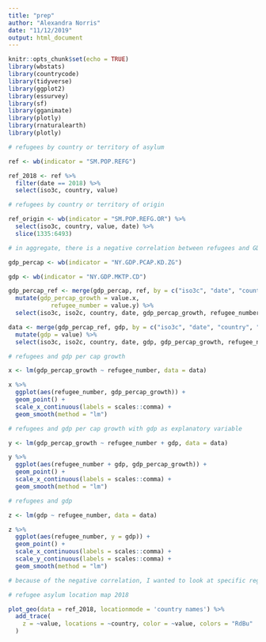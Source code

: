 ```yaml
---
title: "prep"
author: "Alexandra Norris"
date: "11/12/2019"
output: html_document
---
```


```r

knitr::opts_chunk$set(echo = TRUE)
library(wbstats)
library(countrycode)
library(tidyverse)
library(ggplot2)
library(essurvey)
library(sf)
library(gganimate)
library(plotly)
library(rnaturalearth)
library(plotly)

```


```r

# refugees by country or territory of asylum

ref <- wb(indicator = "SM.POP.REFG")

ref_2018 <- ref %>%
  filter(date == 2018) %>%
  select(iso3c, country, value)

```

```r
# refugees by country or territory of origin

ref_origin <- wb(indicator = "SM.POP.REFG.OR") %>%
  select(iso3c, country, value, date) %>%
  slice(1335:6493)

```


```r

# in aggregate, there is a negative correlation between refugees and GDP Per capita

gdp_percap <- wb(indicator = "NY.GDP.PCAP.KD.ZG")

gdp <- wb(indicator = "NY.GDP.MKTP.CD")

gdp_percap_ref <- merge(gdp_percap, ref, by = c("iso3c", "date", "country", "iso2c")) %>%
  mutate(gdp_percap_growth = value.x,
            refugee_number = value.y) %>%
  select(iso3c, iso2c, country, date, gdp_percap_growth, refugee_number)

data <- merge(gdp_percap_ref, gdp, by = c("iso3c", "date", "country", "iso2c")) %>%
  mutate(gdp = value) %>%
  select(iso3c, iso2c, country, date, gdp, gdp_percap_growth, refugee_number)

# refugees and gdp per cap growth 

x <- lm(gdp_percap_growth ~ refugee_number, data = data)

x %>%
  ggplot(aes(refugee_number, gdp_percap_growth)) +
  geom_point() +
  scale_x_continuous(labels = scales::comma) +
  geom_smooth(method = "lm")

# refugees and gdp per cap growth with gdp as explanatory variable

y <- lm(gdp_percap_growth ~ refugee_number + gdp, data = data)

y %>%
  ggplot(aes(refugee_number + gdp, gdp_percap_growth)) +
  geom_point() +
  scale_x_continuous(labels = scales::comma) +
  geom_smooth(method = "lm")

# refugees and gdp

z <- lm(gdp ~ refugee_number, data = data)

z %>%
  ggplot(aes(refugee_number, y = gdp)) + 
  geom_point() + 
  scale_x_continuous(labels = scales::comma) +
  scale_y_continuous(labels = scales::comma) +
  geom_smooth(method = "lm")

```

```r
# because of the negative correlation, I wanted to look at specific regions, what if I include GDP as a predictor of GDP growth rate?


```


```r
# refugee asylum location map 2018

plot_geo(data = ref_2018, locationmode = 'country names') %>%
  add_trace(
    z = ~value, locations = ~country, color = ~value, colors = "RdBu"
  )

```

